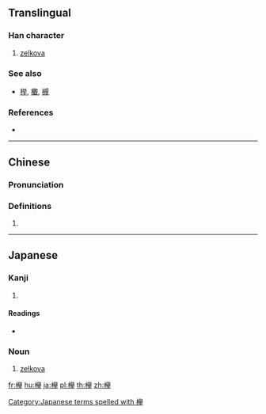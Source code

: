 {{also|榉|櫸|﨔}}
==Translingual==

===Han character===
{{Han char|rn=75|rad=木|as=17|sn=21|four=|canj=DHCQ,XDHCQ|ids=⿰木擧}}

# [[zelkova]]

===See also===
* [[榉]], [[欟]], [[槻]]<!-- look like variants of the same character? -->

===References===
* {{Han ref|kx=0563.061|dkj=15883|hdz=21321.071|uh=6B05|ud=27397}}

----

==Chinese==
{{zh-forms}}

===Pronunciation===
{{zh-pron
|m=jǔ
|c=geoi2
|mc=
|oc=
|ma=
|cat=n
}}

===Definitions===
# {{rfdef|lang=zh}}

----

==Japanese==

===Kanji===
{{ja-kanji|grade=|rs=木17}}

# {{defn|lang=ja|sort=木17}}

====Readings====
* {{ja-readings|on=[[きょ]] (kyo)|kun=[[けやき]] (keyaki)}}

===Noun===
{{ja-noun|けやき|ケヤキ}}

# [[zelkova]]

[[Category:Japanese terms spelled with 欅]]

[[fr:欅]]
[[hu:欅]]
[[ja:欅]]
[[pl:欅]]
[[th:欅]]
[[zh:欅]]